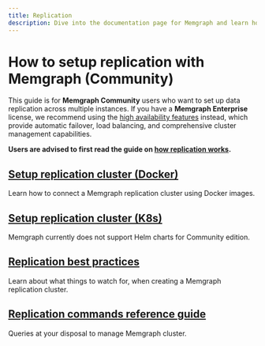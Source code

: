 ```yaml
---
title: Replication
description: Dive into the documentation page for Memgraph and learn how to configure replication for data redundancy and disaster recovery. Examine the power of replication for enhanced data reliability.
---
```



# How to setup replication with Memgraph (Community)

<Callout type="info">

This guide is for **Memgraph Community** users who want to set up data replication across multiple instances.
If you have a **Memgraph Enterprise** license, we recommend using the [high availability features](/clustering/high-availability) instead, which provide automatic failover, 
load balancing, and comprehensive cluster management capabilities.

</Callout>

<Callout>

**Users are advised to first read the guide on [how replication works](/clustering/concepts/how-replication-works).**

</Callout>

## [Setup replication cluster (Docker)](/clustering/replication/setup-replication-cluster-docker)
Learn how to connect a Memgraph replication cluster using Docker images.

## [Setup replication cluster (K8s)](/clustering/replication/setup-replication-cluster-k8s)
Memgraph currently does not support Helm charts for Community edition.

## [Replication best practices](/clustering/replication/best-practices)
Learn about what things to watch for, when creating a Memgraph replication cluster.

## [Replication commands reference guide](/clustering/replication/replication-commands-reference)
Queries at your disposal to manage Memgraph cluster.

<CommunityLinks/>